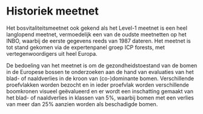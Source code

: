 
# Historiek meetnet

Het bosvitaliteitsmeetnet ook gekend als het Level-1 meetnet is een heel langlopend meetnet, vermoedelijk een van de oudste meetnetten op het INBO, waarbij de eerste gegevens reeds van 1987 dateren. Het meetnet is tot stand gekomen via de expertenpanel groep ICP forests, met vertegenwoordigers uit heel Europa.

De bedoeling van het meetnet is om de gezondheidstoestand van de bomen in de Europese bossen te onderzoeken aan de hand van evaluaties van het blad- of naaldverlies in de kroon van (co-)dominante bomen. Verschillende proefvlakken worden bezocht en in ieder proefvlak worden verschillende boomkronen visueel geëvalueerd en er wordt een inschatting gemaakt van het blad- of naaldverlies in klassen van 5%, waarbij bomen met een verlies van meer dan 25% aanzien worden als beschadigde bomen.


<!--
## Gebruik van de data voor afgeleide projecten

Op het INBO is er een analyse gebeurd op basis van deze dataset door Pieter Verschelde <<REFERENTIE>> waarbij getracht werd een verklarend statistisch model voor deze data te bouwen.

De data wordt geleverd aan ICP forests zodat zij jaarlijks een Europese statistische analyse kunnen uitvoeren.

Verder, hoewel de data niet gepubliceerd is, kan iedereen de data vrij opvragen, en is de data gebruikt voor verschillende thesissen en doctoraten <<REFERENTIES>>
-->

